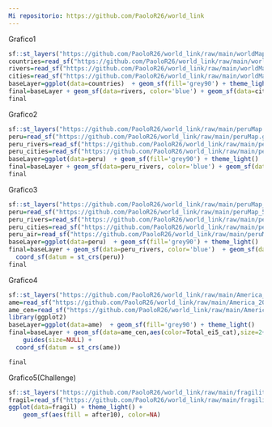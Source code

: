 ---
Mi repositorio: https://github.com/PaoloR26/world_link
---
Grafico1
```{r}
sf::st_layers("https://github.com/PaoloR26/world_link/raw/main/worldMap.gpkg")
countries=read_sf("https://github.com/PaoloR26/world_link/raw/main/worldMap.gpkg",layer="countryBorders")
rivers=read_sf("https://github.com/PaoloR26/world_link/raw/main/worldMap.gpkg",layer="riverLines")
cities=read_sf("https://github.com/PaoloR26/world_link/raw/main/worldMap.gpkg",layer="cityPoints")
baseLayer=ggplot(data=countries)  + geom_sf(fill='grey90') + theme_light()
final=baseLayer + geom_sf(data=rivers, color='blue') + geom_sf(data=cities, color='red') 
final
```
Grafico2
```{r}
sf::st_layers("https://github.com/PaoloR26/world_link/raw/main/peruMap.gpkg")
peru=read_sf("https://github.com/PaoloR26/world_link/raw/main/peruMap.gpkg",layer="border")
peru_rivers=read_sf("https://github.com/PaoloR26/world_link/raw/main/peruMap.gpkg",layer="rivers")
peru_cities=read_sf("https://github.com/PaoloR26/world_link/raw/main/peruMap.gpkg",layer="cities")
baseLayer=ggplot(data=peru)  + geom_sf(fill='grey90') + theme_light()
final=baseLayer + geom_sf(data=peru_rivers, color='blue') + geom_sf(data=peru_cities, color='red') 
final
```
Grafico3
```{r}
sf::st_layers("https://github.com/PaoloR26/world_link/raw/main/peruMap_5389.gpkg")
peru=read_sf("https://github.com/PaoloR26/world_link/raw/main/peruMap_5389.gpkg",layer="border")
peru_rivers=read_sf("https://github.com/PaoloR26/world_link/raw/main/peruMap_5389.gpkg",layer="rivers")
peru_cities=read_sf("https://github.com/PaoloR26/world_link/raw/main/peruMap_5389.gpkg",layer="cities")
peru_air=read_sf("https://github.com/PaoloR26/world_link/raw/main/peruMap_5389.gpkg",layer="airports")
baseLayer=ggplot(data=peru)  + geom_sf(fill='grey90') + theme_light()
final=baseLayer + geom_sf(data=peru_rivers, color='blue')  + geom_sf(data=peru_air, color='black') + geom_sf(data=peru_cities, color='red') +
  coord_sf(datum = st_crs(peru))
final
```
Grafico4
```{r}
sf::st_layers("https://github.com/PaoloR26/world_link/raw/main/America_2023_prjed.gpkg")
ame=read_sf("https://github.com/PaoloR26/world_link/raw/main/America_2023_prjed.gpkg",layer="countries")
ame_cen=read_sf("https://github.com/PaoloR26/world_link/raw/main/America_2023_prjed.gpkg",layer="centroids")
library(ggplot2)
baseLayer=ggplot(data=ame)  + geom_sf(fill='grey90') + theme_light() 
final=baseLayer + geom_sf(data=ame_cen,aes(color=Total_ei5_cat),size=2+ame_cen$Total_ei5) +
    guides(size=NULL) +
  coord_sf(datum = st_crs(ame))

final
```
Grafico5(Challenge)
```{r}
sf::st_layers("https://github.com/PaoloR26/world_link/raw/main/fragilitymap.gpkg")
fragil=read_sf("https://github.com/PaoloR26/world_link/raw/main/fragilitymap.gpkg",layer="after10")
ggplot(data=fragil) + theme_light() +
    geom_sf(aes(fill = after10), color=NA)
```
